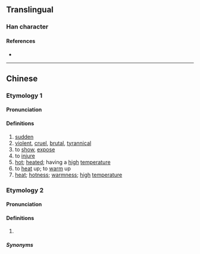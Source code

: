 {{character info}}
==Translingual==

===Han character===
{{Han char|rn=86|rad=火|as=02|sn=6|four=97820|canj=FSH|ids=⿰火刀}}

====References====
* {{Han ref|kx=0666.010|dkj=18861|dj=1075.080|hdz=32188.110|uh=7071|ud=28785|bh=CA41|bd=51777}}

----

==Chinese==

===Etymology 1===
{{zh-forms}}

====Pronunciation====
{{zh-pron
|m=xiāo
|m-s=
|dg=
|c=haau1
|c-t=
|g=
|h=pfs=
|j=
|mb=
|md=
|mn=
|mn-t=
|w=
|x=
|mc=y
|oc=y
|cat=a,v,n
}}

====Definitions====
{{zh-hanzi}}

# [[sudden]]
# [[violent]], [[cruel]], [[brutal]], [[tyrannical]]
# to [[show]], [[expose]]
# to [[injure]]
# [[hot]]; [[heated]]; having a [[high]] [[temperature]]
# to [[heat]] up; to [[warm]] up
# [[heat]]; [[hotness]]; [[warmness]]; [[high]] [[temperature]]

===Etymology 2===
{{zh-forms}}

====Pronunciation====
{{zh-pron
|mn-t=da1
|cat=a
}}

====Definitions====
{{zh-hanzi}}

# {{lb|zh|Teochew}} {{zh-alt-form|*焦|[[dry]]}}

=====Synonyms=====
{{zh-dial|乾}}